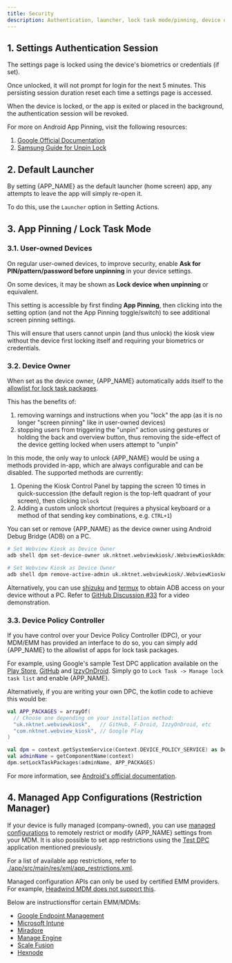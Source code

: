 ```yaml
---
title: Security
description: Authentication, launcher, lock task mode/pinning, device owner, DPC and managed configurations
---
```



## 1. Settings Authentication Session

The settings page is locked using the device's biometrics or credentials (if set).

Once unlocked, it will not prompt for login for the next 5 minutes.
This persisting session duration reset each time a settings page is accessed.

When the device is locked, or the app is exited or placed in the background,
the authentication session will be revoked.

For more on Android App Pinning, visit the following resources:

1. [Google Official Documentation](https://support.google.com/android/answer/9455138)
1. [Samsung Guide for Unpin Lock](https://www.samsung.com/sg/support/mobile-devices/pin-an-app-to-your-phone-screen-so-that-it-cant-be-closed)

## 2. Default Launcher

By setting {APP_NAME} as the default launcher (home screen) app, any attempts to
leave the app will simply re-open it.

To do this, use the `Launcher` option in <Link href="/docs/setting-actions">Setting Actions</Link>.

## 3. App Pinning / Lock Task Mode

### 3.1. User-owned Devices

On regular user-owned devices, to improve security, enable **Ask for
PIN/pattern/password before unpinning** in your device settings.

On some devices, it may be shown as **Lock device when unpinning** or equivalent.

This setting is accessible by first finding **App Pinning**, then clicking
into the setting option (and not the App Pinning toggle/switch) to see
additional screen pinning settings.

This will ensure that users cannot unpin (and thus unlock) the kiosk view without
the device first locking itself and requiring your biometrics or credentials.

### 3.2. Device Owner

When set as the device owner, {APP_NAME} automatically adds itself to the
[allowlist for lock task packages](https://developer.android.com/work/dpc/dedicated-devices/lock-task-mode).

This has the benefits of:

1. removing warnings and instructions when you "lock" the app (as it is no
   longer "screen pinning" like in user-owned devices) 
1. stopping users from triggering the "unpin" action using gestures or holding
   the back and overview button, thus removing the side-effect of the device
   getting locked when users attempt to "unpin"

In this mode, the only way to unlock {APP_NAME} would be using a methods
provided in-app, which are always configurable and can be disabled. The
supported methods are currently:

1. Opening the Kiosk Control Panel by tapping the screen 10 times in
   quick-succession (the default region is the top-left quadrant of
   your screen), then clicking `Unlock`
1. Adding a custom unlock shortcut (requires a physical keyboard or
   a method of that sending key combinations, e.g. `CTRL+1`)

You can set or remove {APP_NAME} as the device owner using Android Debug Bridge (ADB) on a PC.

```sh
# Set Webview Kiosk as Device Owner
adb shell dpm set-device-owner uk.nktnet.webviewkiosk/.WebviewKioskAdminReceiver

# Set Webview Kiosk as Device Owner
adb shell dpm remove-active-admin uk.nktnet.webviewkiosk/.WebviewKioskAdminReceiver
```

Alternatively, you can use [shizuku](https://github.com/RikkaApps/Shizuku) and
[termux](https://github.com/termux/termux-app) to obtain ADB access on your
device without a PC. Refer to
[GitHub Discussion #33](https://github.com/nktnet1/webview-kiosk/discussions/33#discussioncomment-14672999)
for a video demonstration.

### 3.3. Device Policy Controller

If you have control over your Device Policy Controller (DPC), or your MDM/EMM
has provided an interface to do so, you can simply add {APP_NAME} to the
allowlist of apps for lock task packages.

For example, using Google's sample Test DPC application available on the
[Play Store](https://play.google.com/store/apps/details?id=com.afwsamples.testdpc&hl=en_AU),
[GitHub](https://github.com/googlesamples/android-testdpc) and
[IzzyOnDroid](https://apt.izzysoft.de/fdroid/index/apk/com.afwsamples.testdpc).
Simply go to `Lock Task -> Manage lock task list` and enable {APP_NAME}.

Alternatively, if you are writing your own DPC, the kotlin code to achieve this would be:

```kt
val APP_PACKAGES = arrayOf(
  // Choose one depending on your installation method:
  "uk.nktnet.webviewkiosk",   // GitHub, F-Droid, IzzyOnDroid, etc
  "com.nktnet.webview_kiosk", // Google Play
)

val dpm = context.getSystemService(Context.DEVICE_POLICY_SERVICE) as DevicePolicyManager
val adminName = getComponentName(context)
dpm.setLockTaskPackages(adminName, APP_PACKAGES)
```

For more information, see
[Android's official documentation](https://developer.android.com/work/dpc/dedicated-devices/lock-task-mode#allowlist_apps).

## 4. Managed App Configurations (Restriction Manager)

If your device is fully managed (company-owned), you can use 
[managed configurations](https://developer.android.com/work/managed-configurations) 
to remotely restrict or modify {APP_NAME} settings from your MDM.
It is also possible to set app restrictions using the
[Test DPC](https://github.com/googlesamples/android-testdpc) application
mentioned previously.

For a list of available app restrictions, refer to
[./app/src/main/res/xml/app_restrictions.xml](https://github.com/nktnet1/webview-kiosk/blob/main/app/src/main/res/xml/app_restrictions.xml).

Managed configuration APIs can only be used by certified EMM providers. 
For example, [Headwind MDM does not support this](https://github.com/h-mdm/hmdm-server/issues/49#issuecomment-1151156032).

Below are instructionsffor certain EMM/MDMs:

- [Google Endpoint Management](https://support.google.com/work/android/answer/6257696?hl=en)
- [Microsoft Intune](https://learn.microsoft.com/en-us/intune/intune-service/apps/app-configuration-policies-managed-app)
- [Miradore](https://www.miradore.com/knowledge/android/how-to-configure-application-settings)
- [Manage Engine](https://www.manageengine.com/mobile-device-management/managed-app-configuration.html)
- [Scale Fusion](https://help.scalefusion.com/v1/docs/application-configurations-for-android-applications)
- [Hexnode](https://www.hexnode.com/mobile-device-management/help/set-up-permissions-and-configurations-for-an-app-using-hexnode-mdm)